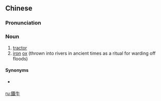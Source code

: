 {{also|铁牛}}
==Chinese==
{{zh-forms|s=铁牛}}

===Pronunciation===
{{zh-pron
|m=tiěniú
|c=tit3 ngau4
|mn=thih-gû
|cat=n
}}

===Noun===
{{zh-noun}}

# [[tractor]] {{gloss|farm vehicle}}
# [[iron]] [[ox]] (thrown into rivers in ancient times as a ritual for warding off floods)

====Synonyms====
* {{sense|tractor}} {{zh-l|拖拉機}}

{{zh-cat|Vehicles}}

[[ru:鐵牛]]